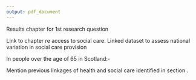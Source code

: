 ```yaml
---
output: pdf_document
---
```


\chapter{Access to social care}\label{ch:social-care}

Results chapter for 1st research question

\section{Introduction}\label{sec:social-care-intro}

Link to chapter \ref{ch:lit-review} re access to social care. Linked dataset to assess national variation in social care provision

\subsection{Aims}\label{subsec:social-care-aims}

\begin{itemize}[noitemsep]
\item Assess how access to social care services varies for people with multimorbidity, especially by socioeconomic status.
\end{itemize}

\subsection{Research questions}\label{subsec:social-care-rqs}

In people over the age of 65 in Scotland:-

\begin{enumerate}[noitemsep]
\item	What are the socioeconomic, demographic, and geographic patterns in the use of social care across Scotland? 
\item Is there an association between multimorbidity status and the amount and type of social care use over time? Does this vary by the patterns described in question 1?
\end{enumerate}

\section{Background}\label{sec:social-care-background}

Mention previous linkages of health and social care identified in section \ref{subsec:research}. 

\section{Methods}\label{sec:social-care-methods}

\begin{itemize}[noitemsep]
\item Link to chapter \ref{ch:methods}
\item Describe social care variables
\item Describe PIS variables and summaries
\item Describe socioeconomic and geogrpahic sources
\end{itemize}

\section{Results}\label{sec:social-care-results}

\section{Discussion}\label{sec:social-care-discuss}

\section{Conclusion}\label{sec:social-care-conclu}


